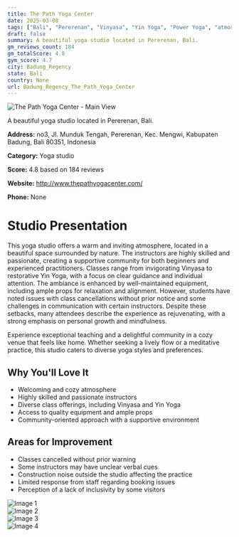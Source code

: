 ```yaml
---
title: The Path Yoga Center
date: 2025-03-08
tags: ["Bali", "Pererenan", "Vinyasa", "Yin Yoga", "Power Yoga", "atmosphere", "community", "Badung Regency"]  
draft: false
summary: A beautiful yoga studio located in Pererenan, Bali.
gm_reviews_count: 184
gm_totalScore: 4.8
gym_score: 4.7
city: Badung_Regency
state: Bali
country: None
url: Badung_Regency_The_Path_Yoga_Center
---
```


<div className="aspect-[16/9] relative my-8">
  <img 
    src="https://lh5.googleusercontent.com/p/AF1QipOSH9h7xMWNEmi2J9SGKzcqTVwZKVm2POXK8hc=w1920-h1080-k-no"
    alt="The Path Yoga Center - Main View"
    className="object-cover absolute inset-0 w-full h-full rounded-lg"
  />
</div>

A beautiful yoga studio located in Pererenan, Bali.

**Address:** no3, Jl. Munduk Tengah, Pererenan, Kec. Mengwi, Kabupaten Badung, Bali 80351, Indonesia

**Category:** Yoga studio

**Score:** 4.8 based on 184 reviews

**Website:** http://www.thepathyogacenter.com/

**Phone:** None

# Studio Presentation

This yoga studio offers a warm and inviting atmosphere, located in a beautiful space surrounded by nature. The instructors are highly skilled and passionate, creating a supportive community for both beginners and experienced practitioners. Classes range from invigorating Vinyasa to restorative Yin Yoga, with a focus on clear guidance and individual attention. The ambiance is enhanced by well-maintained equipment, including ample props for relaxation and alignment. However, students have noted issues with class cancellations without prior notice and some challenges in communication with certain instructors. Despite these setbacks, many attendees describe the experience as rejuvenating, with a strong emphasis on personal growth and mindfulness.

Experience exceptional teaching and a delightful community in a cozy venue that feels like home. Whether seeking a lively flow or a meditative practice, this studio caters to diverse yoga styles and preferences.

## Why You'll Love It

- Welcoming and cozy atmosphere
- Highly skilled and passionate instructors
- Diverse class offerings, including Vinyasa and Yin Yoga
- Access to quality equipment and ample props
- Community-oriented approach with a supportive environment

## Areas for Improvement

- Classes cancelled without prior warning
- Some instructors may have unclear verbal cues
- Construction noise outside the studio affecting the practice
- Limited response from staff regarding booking issues
- Perception of a lack of inclusivity by some visitors

<div className="grid grid-cols-1 xl:grid-cols-2 gap-4 my-8">
<div className="aspect-[4/3] relative"><img src="https://lh3.googleusercontent.com/p/AF1QipNr4LqmybJnmo9WhlplD3vqz3FPiWXVvFzdhXvD=w1920-h1080-k-no" alt="Image 1" className="object-cover absolute inset-0 w-full h-full rounded-lg" /></div>
<div className="aspect-[4/3] relative"><img src="https://lh5.googleusercontent.com/p/AF1QipO9hDy57fBycq-9yk5vHTO0psz76jjF3kJ7Jpfy=w1920-h1080-k-no" alt="Image 2" className="object-cover absolute inset-0 w-full h-full rounded-lg" /></div>
<div className="aspect-[4/3] relative"><img src="https://lh5.googleusercontent.com/p/AF1QipM--cHTxNEPaPImAWfx7TmnklGK9VL5FIHnxFGJ=w1920-h1080-k-no" alt="Image 3" className="object-cover absolute inset-0 w-full h-full rounded-lg" /></div>
<div className="aspect-[4/3] relative"><img src="https://lh5.googleusercontent.com/p/AF1QipN9HQx83X8SklvThcQDP-Cf70rbTDVrAsnF8QE9=w1920-h1080-k-no" alt="Image 4" className="object-cover absolute inset-0 w-full h-full rounded-lg" /></div>
</div>